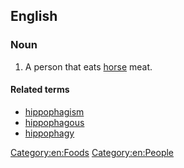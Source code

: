 ==English==

===Noun===
{{en-noun}}

# {{lb|en|rare}} A person that eats [[horse]] meat.

====Related terms====
* [[hippophagism]]
* [[hippophagous]]
* [[hippophagy]]

[[Category:en:Foods]]
[[Category:en:People]]